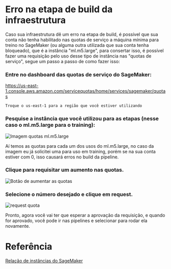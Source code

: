
# Erro na etapa de build da infraestrutura

Caso sua infraestrutura dê um erro na etapa de build, é possível que sua conta não tenha habilitado nas quotas de serviço a máquina mínima para treino no SageMaker (ou alguma outra utilizada que sua conta tenha bloqueado), que é a instância "ml.m5.large", para consertar isso, é possível fazer uma requisição pelo uso desse tipo de instância nas "quotas de serviço", segue um passo a passo de como fazer isso:

<Steps>

### Entre no dashboard das quotas de serviço do SageMaker:

https://us-east-1.console.aws.amazon.com/servicequotas/home/services/sagemaker/quotas

`Troque o us-east-1 para a região que você estiver utilizando`

### Pesquise a instância que você utilizou para as etapas (nesse caso o ml.m5.large para o training):

![Imagem quotas ml.m5.large](/quotas_servico_sagemaker.png)

Aí temos as quotas para cada um dos usos do ml.m5.large, no caso da imagem eu já solicitei uma para uso em training, porém se na sua conta estiver com 0, isso causará erros no build da pipeline.

### Clique para requisitar um aumento nas quotas.

![Botão de aumentar as quotas](/quota_increase_button.png)

### Selecione o número desejado e clique em request.

![request quota](/quotas_sm_req.png)

Pronto, agora você vai ter que esperar a aprovação da requisição, e quando for aprovado, você pode ir nas pipelines e selecionar para rodar ela novamente.

</Steps>

# Referência

[Relação de instâncias do SageMaker](https://aws.amazon.com/sagemaker/pricing/)